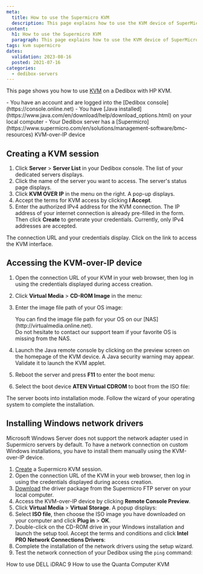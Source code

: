 ```yaml
---
meta:
  title: How to use the Supermicro KVM
  description: This page explains how to use the KVM device of SuperMicro servers
content:
  h1: How to use the Supermicro KVM
  paragraph: This page explains how to use the KVM device of SuperMicro servers
tags: kvm supermicro
dates:
  validation: 2023-08-16
  posted: 2021-07-16
categories:
  - dedibox-servers
---
```


This page shows you how to use [KVM](/dedibox/kvm-over-ip/concepts/#kvm-over-ip) on a Dedibox with HP KVM.

<Message type="requirement">
  - You have an account and are logged into the [Dedibox console](https://console.online.net)
  - You have [Java installed](https://www.java.com/en/download/help/download_options.html) on your local computer
  - Your Dedibox server has a [Supermicro](https://www.supermicro.com/en/solutions/management-software/bmc-resources) KVM-over-IP device
</Message>

## Creating a KVM session

1. Click **Server** > **Server List** in your Dedibox console. The list of your dedicated servers displays.
2. Click the name of the server you want to access. The server's status page displays.
3. Click **KVM OVER IP** in the menu on the right. A pop-up displays.
    <Lightbox src="scaleway_KVM.webp" alt="" />
4. Accept the terms for KVM access by clicking **I Accept**.
5. Enter the authorized IPv4 address for the KVM connection. The IP address of your internet connection is already pre-filled in the form. Then click **Create** to generate your credentials.
    <Message type="note">
      Currently, only IPv4 addresses are accepted.
    </Message>

The connection URL and your credentials display. Click on the link to access the KVM interface.

## Accessing the KVM-over-IP device

1. Open the connection URL of your KVM in your web browser, then log in using the credentials displayed during access creation.
2. Click **Virtual Media** > **CD-ROM Image** in the menu:
    <Lightbox src="scaleway_supermicro_vm.webp" alt="" />
3. Enter the image file path of your OS image: 
    <Lightbox src="scaleway_supermicro_nas.webp" alt="" />

    <Message type="tip">
    You can find the image file path for your OS on our [NAS](http://virtualmedia.online.net). <br />
    Do not hesitate to contact our support team if your favorite OS is missing from the NAS.
    </Message>
4. Launch the Java remote console by clicking on the preview screen on the homepage of the KVM device.
    <Message type="tip">
      A Java security warning may appear. Validate it to launch the KVM applet.
    </Message>
5. Reboot the server and press **F11** to enter the boot menu:
    <Lightbox src="scaleway_supermicro_boot_mgr.webp" alt="" />
6. Select the boot device **ATEN Virtual CDROM** to boot from the ISO file:
    <Lightbox src="scaleway_supermicro_vcdrom.webp" alt="" />

The server boots into installation mode. Follow the wizard of your operating system to complete the installation.

<Lightbox src="scaleway_supermicro_install.webp" alt="" />

## Installing Windows network drivers

Microsoft Windows Server does not support the network adapter used in Supermicro servers by default. To have a network connection on custom Windows installations, you have to install them manually using the KVM-over-IP device.

1. [Create](#creating-a-kvm-session) a Supermicro KVM session.
2. Open the connection URL of the KVM in your web browser, then log in using the credentials displayed during access creation.
3. [Download](ftp://ftp.supermicro.nl/CDR_Images/CDR-A1-UP/CDR-A1-UP_1.00_for_Intel_A1_UP_platform.iso) the driver package from the Supermicro FTP server on your local computer.
4. Access the KVM-over-IP device by clicking **Remote Console Preview**.
5. Click **Virtual Media** > **Virtual Storage**. A popup displays:
    <Lightbox src="scaleway_supermicro_vdrive.webp" />
6. Select **ISO file**, then choose the ISO image you have downloaded on your computer and click **Plug in** > **OK**.
7. Double-click on the CD-ROM drive in your Windows installation and launch the setup tool. Accept the terms and conditions and click **Intel PRO Network Connections Drivers**:
    <Lightbox src="scaleway_supermicro_drivers.webp" />
8. Complete the installation of the network drivers using the setup wizard.
    <Lightbox src="scaleway_supermicro_network.webp" />
9. Test the network connection of your Dedibox using the `ping` command:
    <Lightbox src="scaleway_supermicro_ping.webp" />


<Navigation title="See also">
  <PreviousButton to="/dedibox/kvm-over-ip/how-to/dell-idrac9/">How to use DELL iDRAC 9</PreviousButton>
  <NextButton to="/dedibox/kvm-over-ip/how-to/quanta-computer/">How to use the Quanta Computer KVM</NextButton>
</Navigation>